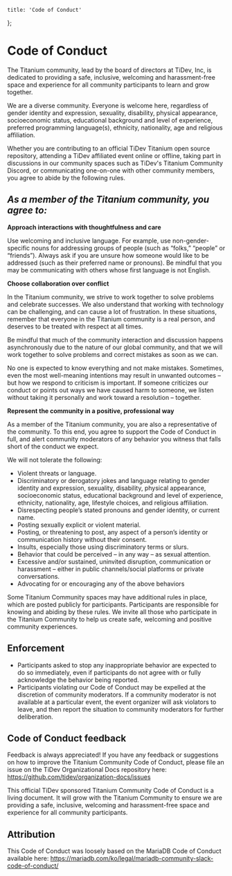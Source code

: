     title: 'Code of Conduct'
};

# Code of Conduct

The Titanium community, lead by the board of directors at TiDev, Inc, is dedicated to providing a safe, inclusive, welcoming and harassment-free space and experience for all community participants to learn and grow together.

We are a diverse community. Everyone is welcome here, regardless of gender identity and expression, sexuality, disability, physical appearance, socioeconomic status, educational background and level of experience, preferred programming language(s), ethnicity, nationality, age and religious affiliation.

Whether you are contributing to an official TiDev Titanium open source repository, attending a TiDev affiliated event online or offline, taking part in discussions in our community spaces such as TiDev's Titanium Community Discord, or communicating one-on-one with other community members, you agree to abide by the following rules.

## *As a member of the Titanium community, you agree to:*

**Approach interactions with thoughtfulness and care**

Use welcoming and inclusive language. For example, use non-gender-specific nouns for addressing groups of people (such as “folks,” “people” or “friends”). Always ask if you are unsure how someone would like to be addressed (such as their preferred name or pronouns). Be mindful that you may be communicating with others whose first language is not English.

**Choose collaboration over conflict**

In the Titanium community, we strive to work together to solve problems and celebrate successes. We also understand that working with technology can be challenging, and can cause a lot of frustration. In these situations, remember that everyone in the Titanium community is a real person, and deserves to be treated with respect at all times.

Be mindful that much of the community interaction and discussion happens asynchronously due to the nature of our global community, and that we will work together to solve problems and correct mistakes as soon as we can.

No one is expected to know everything and not make mistakes. Sometimes, even the most well-meaning intentions may result in unwanted outcomes – but how we respond to criticism is important. If someone criticizes our conduct or points out ways we have caused harm to someone, we listen without taking it personally and work toward a resolution – together.

**Represent the community in a positive, professional way**

As a member of the Titanium community, you are also a representative of the community. To this end, you agree to support the Code of Conduct in full, and alert community moderators of any behavior you witness that falls short of the conduct we expect.

We will not tolerate the following:

 - Violent threats or language.
 - Discriminatory or derogatory jokes and language relating to gender identity and expression, sexuality, disability, physical appearance, socioeconomic status, educational background and level of experience, ethnicity, nationality, age, lifestyle choices, and religious affiliation.
 - Disrespecting people’s stated pronouns and gender identity, or current name.
 - Posting sexually explicit or violent material.
 - Posting, or threatening to post, any aspect of a person’s identity or communication history without their consent.
 - Insults, especially those using discriminatory terms or slurs.
 - Behavior that could be perceived – in any way – as sexual attention.
 - Excessive and/or sustained, uninvited disruption, communication or harassment – either in public channels/social platforms or private conversations.
 - Advocating for or encouraging any of the above behaviors

Some Titanium Community spaces may have additional rules in place, which are posted publicly for participants. Participants are responsible for knowing and abiding by these rules. We invite all those who participate in the Titanium Community to help us create safe, welcoming and positive community experiences.

## Enforcement

 - Participants asked to stop any inappropriate behavior are expected to do so immediately, even if participants do not agree with or fully acknowledge the behavior being reported.
 - Participants violating our Code of Conduct may be expelled at the discretion of community moderators. If a community moderator is not available at a particular event, the event organizer will ask violators to leave, and then report the situation to community moderators for further deliberation.

## Code of Conduct feedback

Feedback is always appreciated! If you have any feedback or suggestions on how to improve the Titanium Community Code of Conduct, please file an issue on the TiDev Organizational Docs repository here: https://github.com/tidev/organization-docs/issues

This official TiDev sponsored Titanium Community Code of Conduct is a living document. It will grow with the Titanium Community to ensure we are providing a safe, inclusive, welcoming and harassment-free space and experience for all community participants.

## Attribution
This Code of Conduct was loosely based on the MariaDB Code of Conduct available here:
https://mariadb.com/ko/legal/mariadb-community-slack-code-of-conduct/
